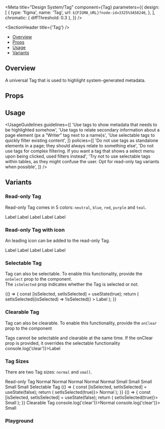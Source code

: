 
<Meta
  title="Design System/Tag"
  component={Tag}
  parameters={{
    design: [
      {
        type: 'figma',
        name: 'Tag',
        url: `${FIGMA_URL}?node-id=3325%3A58246`,
      },
    ],
    chromatic: { diffThreshold: 0.3 },
  }}
/>

<SectionHeader title={'Tag'} />

- [Overview](#overview)
- [Props](#props)
- [Usage](#usage)
- [Variants](#variants)

## Overview

A universal Tag that is used to highlight system-generated metadata.

## Props

<Props of={Tag} />

## Usage

<UsageGuidelines
  guidelines={[
    'Use tags to show metadata that needs to be highlighted somehow',
    'Use tags to relate secondary information about a page element (px a “Writer” tag next to a name)s',
    'Use selectable tags to quickly filter existing content',
  ]}
  policies={[
    'Do not use tags as standalone elements in a page; they should always relate to something else',
    'Do not use tags for complex filtering. If you want a tag that shows a select menu upon being clicked, used filters instead',
    'Try not to use selectable tags within tables, as they might confuse the user. Opt for read-only tag variants when possible',
  ]}
/>

## Variants

### Read-only Tag

Read-only Tag comes in 5 colors: `neutral`, `blue`, `red`, `purple` and `teal`.

<Preview>
  <Story name="Read-only Tag">
    <Stack>
      <Tag>Label</Tag>
      <Tag color="blue">Label</Tag>
      <Tag color="red">Label</Tag>
      <Tag color="purple">Label</Tag>
      <Tag color="teal">Label</Tag>
    </Stack>
  </Story>
</Preview>

### Read-only Tag with icon

An leading icon can be added to the read-only Tag.

<Preview>
  <Story name="Read-only Tag with icon">
    <Stack>
      <Tag iconName={'dashboard'}>Label</Tag>
      <Tag iconName={'dashboard'} color="blue">
        Label
      </Tag>
      <Tag iconName={'dashboard'} color="red">
        Label
      </Tag>
      <Tag iconName={'dashboard'} color="purple">
        Label
      </Tag>
      <Tag iconName={'dashboard'} color="teal">
        Label
      </Tag>
    </Stack>
  </Story>
</Preview>

### Selectable Tag

Tag can also be selectable. To enable this functionality, provide the `onSelect` prop to the component.<br/>
The `isSelected` prop indicates whether the Tag is selected or not.

<Preview>
  <Story name="Selectable Tag">
    <Stack>
      <Function>
        {() => {
          const [isSelected, setIsSelected] = useState(true);
          return (
            <Tag
              isSelected={isSelected}
              onSelect={() => setIsSelected((isSelected) => !isSelected)}
            >
              Label
            </Tag>
          );
        }}
      </Function>
    </Stack>
  </Story>
</Preview>

### Clearable Tag

Tag can also be clearable. To enable this functionality, provide the `onClear` prop to the component

<Tip>
  Tags cannot be selectable and clearable at the same time. If the onClear prop is provided, it
  overrides the selectable functionality
</Tip>

<Preview>
  <Story name="Clearable Tag">
    <Stack>
      <Tag onClear={() => console.log('clear')}>Label</Tag>
    </Stack>
  </Story>
</Preview>

### Tag Sizes

There are two Tag sizes: `normal` and `small`.

<Preview>
  <Story name="Tag Sizes">
    <Stack>
      <Typography>Read-only Tag</Typography>
    </Stack>
    <Stack>
      <Tag>Normal</Tag>
      <Tag color="blue">Normal</Tag>
      <Tag color="red">Normal</Tag>
      <Tag color="purple">Normal</Tag>
      <Tag color="teal">Normal</Tag>
    </Stack>
    <Stack>
      <Tag size="small">Small</Tag>
      <Tag size="small" color="blue">
        Small
      </Tag>
      <Tag size="small" color="red">
        Small
      </Tag>
      <Tag size="small" color="purple">
        Small
      </Tag>
      <Tag size="small" color="teal">
        Small
      </Tag>
    </Stack>
    <Stack>
      <Typography>Selectable Tag</Typography>
    </Stack>
    <Stack>
      <Function>
        {() => {
          const [isSelected, setIsSelected] = useState(false);
          return (
            <Tag isSelected={isSelected} onSelect={() => setIsSelected(true)}>
              Normal
            </Tag>
          );
        }}
      </Function>
    </Stack>
    <Stack>
      <Function>
        {() => {
          const [isSelected, setIsSelected] = useState(false);
          return (
            <Tag size="small" isSelected={isSelected} onSelect={() => setIsSelected(true)}>
              Small
            </Tag>
          );
        }}
      </Function>
    </Stack>
    <Stack>
      <Typography>Clearable Tag</Typography>
    </Stack>
    <Stack>
      <Tag onClear={() => console.log('clear')}>Normal</Tag>
    </Stack>
    <Stack>
      <Tag size="small" onClear={() => console.log('clear')}>
        Small
      </Tag>
    </Stack>
  </Story>
</Preview>

### Playground

<Preview>
  <Story name="Playground" parameters={{ decorators: [withKnobs] }}>
    <Stack>
      <TagShowcase
        text={text('text', 'Label')}
        type={select('type', ['read-only', 'selectable', 'clearable'], 'read-only')}
        size={select('size', ['normal', 'small'], 'normal')}
        color={select('color', ['neutral', 'blue', 'red', 'purple', 'teal'], 'neutral')}
        hasIcon={boolean('hasIcon', false)}
        iconName={getIconSelectorKnob('iconLeftName')}
      />
    </Stack>
  </Story>
</Preview>
